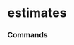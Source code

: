# estimates


### Commands
<ul className='grid grid-cols-1 md:grid-cols-2 lg:grid-cols-3 xl:grid-cols-4 gap-4 -ml-6'><ReferenceCard
    title="consensus"
    description="Price Target Consensus. Price target consensus data."
    url="estimates/consensus"
    command
/><ReferenceCard
    title="price_target"
    description="Price Target. Price target data."
    url="estimates/price_target"
    command
/><ReferenceCard
    title="historical"
    description="Historical Analyst Estimates. Analyst stock recommendations."
    url="estimates/historical"
    command
/>
</ul>
